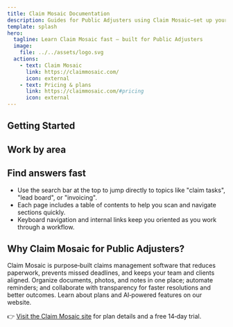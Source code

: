 ```yaml
---
title: Claim Mosaic Documentation
description: Guides for Public Adjusters using Claim Mosaic—set up your account, manage claims and leads, track tasks, run reports, and configure settings to streamline your practice.
template: splash
hero:
  tagline: Learn Claim Mosaic fast — built for Public Adjusters
  image:
    file: ../../assets/logo.svg
  actions:
    - text: Claim Mosaic
      link: https://claimmosaic.com/
      icon: external
    - text: Pricing & plans
      link: https://claimmosaic.com/#pricing
      icon: external
---
```



## Getting Started

<CardGrid>
	<LinkCard title="Account setup" href="/getting-started/account-setup/" description="Create your workspace, invite users, and configure your profile." />
	<LinkCard title="FAQ" href="/getting-started/faq/" description="Quick answers to common onboarding questions." />
	<LinkCard title="Tiers & pricing" href="/getting-started/tiers-pricing/" description="Choose the plan that fits your firm and team size." />
</CardGrid>

## Work by area

<CardGrid>
	<LinkCard title="Claims — overview" href="/claims/overview/" description="Understand the centralized claim hub and core workflows." />
	<LinkCard title="Claims — list & detail" href="/claims/claims-list/" description="Find and manage claims across your pipeline." />
	<LinkCard title="Leads" href="/leads/overview/" description="Track prospects from intake to conversion." />
	<LinkCard title="Mosaic View (boards & calendar)" href="/mosaic-view/claim-board/" description="Visualize work with boards, calendars, and maps." />
	<LinkCard title="Dashboards" href="/dashboard/user-dashboard/" description="Personal and admin insights for your team." />
	<LinkCard title="Contacts & Companies" href="/contacts/overview/" description="Organize people and organizations in one place." />
	<LinkCard title="Tasks" href="/tasks/overview/" description="Create, assign, and track work across claims." />
	<LinkCard title="Settings" href="/settings/general/" description="Configure users, fields, invoicing, access rights, automation, and more." />
	<LinkCard title="Reports" href="/reports/overview/" description="Track performance and outcomes across your firm." />
</CardGrid>

## Find answers fast

- Use the search bar at the top to jump directly to topics like "claim tasks", "lead board", or "invoicing".
- Each page includes a table of contents to help you scan and navigate sections quickly.
- Keyboard navigation and internal links keep you oriented as you work through a workflow.

## Why Claim Mosaic for Public Adjusters?

Claim Mosaic is purpose‑built claims management software that reduces paperwork, prevents missed deadlines, and keeps your team and clients aligned. Organize documents, photos, and notes in one place; automate reminders; and collaborate with transparency for faster resolutions and better outcomes. Learn about plans and AI‑powered features on our website.

👉 [Visit the Claim Mosaic site](https://claimmosaic.com/) for plan details and a free 14‑day trial.
